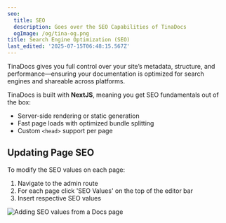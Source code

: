 ```yaml
---
seo:
  title: SEO
  description: Goes over the SEO Capabilities of TinaDocs
  ogImage: /og/tina-og.png
title: Search Engine Optimization (SEO)
last_edited: '2025-07-15T06:48:15.567Z'
---
```


TinaDocs gives you full control over your site’s metadata, structure, and performance—ensuring your documentation is optimized for search engines and shareable across platforms.

TinaDocs is built with **NextJS**, meaning you get SEO fundamentals out of the box:

* Server-side rendering or static generation
* Fast page loads with optimized bundle splitting
* Custom `<head>` support per page

## Updating Page SEO

To modify the SEO values on each page:

1. Navigate to the admin route
2. For each page click 'SEO Values' on the top of the editor bar
3. Insert respective SEO values

![](</Untitled design (17).png> "Adding SEO values from a Docs page")

